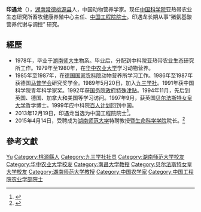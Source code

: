 {{Infobox_Person
| name = 印遇龙
| period = 
|occupation= [[中国工程院院士|中国工程院院士]]
| job2 = 
* 中国科学院亚热带农业生态研究所畜牧健康养殖中心主任
* [[南昌大学|南昌大学]]博士和博士后导师家
* [[湖南师范大学|湖南师范大学]]
* [[湖南师范大学生命科学学院|生命科学学院]]院长
| Sex = 男
|birth_date= 1956年1月
|birth_place= {{PRC}}[[湖南|湖南]][[常德|常德]][[桃源县|桃源县]]
| party = [[九三学社|九三学社]]／{{CPC}}
}}
'''印遇龙'''（{{bd|1956年|1月}}），[[湖南|湖南]][[常德|常德]][[桃源县|桃源县]]人，中国动物营养学家。现任[[中国科学院|中国科学院]]亚热带农业生态研究所畜牧健康养殖中心主任、[[中国工程院院士|中国工程院院士]]。印遇龙长期从事“猪氨基酸营养代谢与调控” 研究。

== 經歷 ==
* 1978年，毕业于[[湖南师大|湖南师大]]生物系。毕业后，分配到中科院亚热带农业生态研究所工作。1979年至1980年，在[[华中农业大学|华中农业大学]]学习动物营养。
* 1985年至1987年，在[[德国国家农科院|德国国家农科院]]动物营养所学习工作。1986年至1987年获德国[[马普学会|马普学会]]研究奖学金。1989年5月20日，加入[[九三学社|九三学社]]。1991年获中国科学院青年科学家奖。1992年获[[国务院政府特殊津贴|国务院政府特殊津贴]]。1994年11月，先后到英国、德国、加拿大和美国等学习访问。1997年9月，获英国[[贝尔法斯特女皇大学|贝尔法斯特女皇大学]]哲学博士。1999年应中科院[[百人计划|百人计划]]回到中国。
* 2013年12月19日，印遇龙当选为中国工程院院士<ref>{{Cite book|title=中国科技统计年鉴 2016|last=国家统计局社会科技和文化产业统计司，科学技术部创新发展司编|location=北京|publisher=[[中国统计出版社|中国统计出版社]]|year=2016.11|isbn=978-7-5037-8032-5|pages=24-26}}</ref>。
* 2015年4月14日，受聘成为[[湖南师范大学|湖南师范大学]]特聘教授暨[[湖南师范大学生命科学学院|生命科学学院]]院长。<ref>{{Cite web |url=http://xwb.hnedu.cn/xwbnews/HTML/1608.html |title=湖南师范大学举行仪式 聘任印遇龙院士为特聘教授暨生科院院长 |accessdate=2015-05-12 |archive-date=2015-05-18 |archive-url=https://web.archive.org/web/20150518080721/http://xwb.hnedu.cn/xwbnews/HTML/1608.html |dead-url=no }}</ref>

== 參考文獻 ==
{{reflist}}

{{中国工程院农业学部院士}}

{{Authority control}}
{{DEFAULTSORT:Yin印}}
[[Category:印姓|Yu]]
[[Category:桃源縣人|Category:桃源縣人]]
[[Category:九三学社社员|Category:九三学社社员]]
[[Category:湖南师范大学校友|Category:湖南师范大学校友]]
[[Category:华中农业大学校友|Category:华中农业大学校友]]
[[Category:南昌大学教授|Category:南昌大学教授]]
[[Category:贝尔法斯特女皇大学校友|Category:贝尔法斯特女皇大学校友]]
[[Category:湖南师范大学教授|Category:湖南师范大学教授]]
[[Category:中国农学家|Category:中国农学家]]
[[Category:中国工程院农业学部院士|Category:中国工程院农业学部院士]]